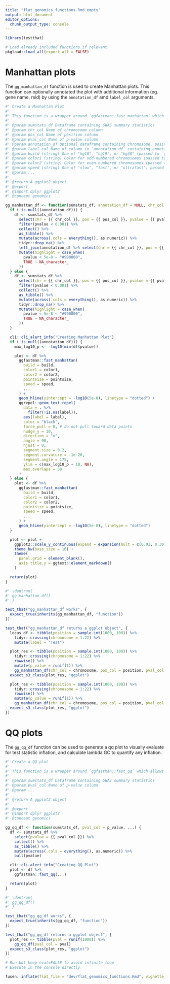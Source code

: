 ```yaml
---
title: "flat_genomics_functions.Rmd empty"
output: html_document
editor_options: 
  chunk_output_type: console
---
```


```r
library(testthat)
```

```r
# Load already included functions if relevant
pkgload::load_all(export_all = FALSE)
```

# Manhattan plots

The `gg_manhattan_df` function is used to create Manhattan plots. This function can optionally annotated the plot with additional information (eg. gene name, rsid) by using the `annotation_df` amd `label_col` arguments.
    
```r
#' Create a Manhattan Plot
#'
#' This function is a wrapper around `ggfastman::fast_manhattan` which allows for the creation of a Manhattan plot from a dataframe containing GWAS summary statistics.
#'
#' @param sumstats_df Dataframe containing GWAS summary statistics
#' @param chr_col Name of chromosome column
#' @param pos_col Name of position column
#' @param pval_col Name of p-value column
#' @param annotation_df Optional dataframe containing chromosome, position, and annotation labels
#' @param label_col Name of column in `annotation_df` containing annotations to include on the plot
#' @param build (string) One of "hg18", "hg19", or "hg38" (passed to `ggfastman`)
#' @param color1 (string) Color for odd-numbered chromosomes (passed to `ggfastman`)
#' @param color2 (string) Color for even-numbered chromosomes (passed to `ggfastman`)
#' @param speed (string) One of "slow", "fast", or "ultrafast"; passed to `ggfastman` to control plotting speed
#' @param ...
#'
#' @return A ggplot2 object
#' @export
#' @import dplyr ggplot2
#' @concept genomics

gg_manhattan_df <- function(sumstats_df, annotation_df = NULL, chr_col = chromosome, pos_col = position, pval_col = p_value, label_col = gene, build = "hg19", color1 = "#045ea7", color2 = "#82afd3", speed = "slow", ...) {
  if (!is.null((annotation_df))) {
    df <- sumstats_df %>%
      select(chr = {{ chr_col }}, pos = {{ pos_col }}, pvalue = {{ pval_col }}) %>%
      filter(pvalue < 0.001) %>%
      collect() %>%
      as_tibble() %>%
      mutate(across(.cols = everything(), as.numeric)) %>%
      tidyr::drop_na() %>%
      left_join(annotation_df %>% select(chr = {{ chr_col }}, pos = {{ pos_col }}, label = {{ label_col }})) %>%
      mutate(highlight = case_when(
        pvalue < 5e-8 ~ "#990000",
        TRUE ~ NA_character_
      ))
  } else {
    df <- sumstats_df %>%
      select(chr = {{ chr_col }}, pos = {{ pos_col }}, pvalue = {{ pval_col }}) %>%
      filter(pvalue < 0.001) %>%
      collect() %>%
      as_tibble() %>%
      mutate(across(.cols = everything(), as.numeric)) %>%
      tidyr::drop_na() %>%
      mutate(highlight = case_when(
        pvalue < 5e-8 ~ "#990000",
        TRUE ~ NA_character_
      ))
  }

  cli::cli_alert_info("Creating Manhattan Plot")
  if (!is.null((annotation_df))) {
    max_log10_p <- -log10(min(df$pvalue))

    plot <- df %>%
      ggfastman::fast_manhattan(
        build = build,
        color1 = color1,
        color2 = color2,
        pointsize = pointsize,
        speed = speed,
        ...
      ) +
      geom_hline(yintercept = -log10(5e-8), linetype = "dotted") +
      ggrepel::geom_text_repel(
        data = . %>%
          filter(!is.na(label)),
        aes(label = label),
        color = "black",
        force_pull = 0, # do not pull toward data points
        nudge_y = 10,
        direction = "x",
        angle = 90,
        hjust = 0,
        segment.size = 0.2,
        segment.curvature = -1e-20,
        segment.angle = 175,
        ylim = c(max_log10_p + 10, NA),
        max.overlaps = 50
      )
  } else {
    plot <- df %>%
      ggfastman::fast_manhattan(
        build = build,
        color1 = color1,
        color2 = color2,
        pointsize = pointsize,
        speed = speed,
        ...
      ) +
      geom_hline(yintercept = -log10(5e-8), linetype = "dotted")
  }

  plot <- plot +
    ggplot2::scale_y_continuous(expand = expansion(mult = c(0.01, 0.30)), name = "-log<sub>10</sub>(p-value)") +
    theme_bw(base_size = 16) +
    theme(
      panel.grid = element_blank(),
      axis.title.y = ggtext::element_markdown()
    )

  return(plot)
}
```
  
```r
#' \dontrun{
#' gg_manhattan_df()
#' }
```
  
```r
test_that("gg_manhattan_df works", {
  expect_true(inherits(gg_manhattan_df, "function"))
})

test_that("gg_manhattan_df returns a ggplot object", {
  locus_df <- tibble(position = sample.int(1000, 100)) %>%
    tidyr::crossing(chromosome = 1:22) %>%
    mutate(label = "Test")

  plot_res <- tibble(position = sample.int(1000, 100)) %>%
    tidyr::crossing(chromosome = 1:22) %>%
    rowwise() %>%
    mutate(p_value = runif(1)) %>%
    gg_manhattan_df(chr_col = chromosome, pos_col = position, pval_col = p_value)
  expect_s3_class(plot_res, "ggplot")

  plot_res <- tibble(position = sample.int(1000, 100)) %>%
    tidyr::crossing(chromosome = 1:22) %>%
    rowwise() %>%
    mutate(p_value = runif(1)) %>%
    gg_manhattan_df(chr_col = chromosome, pos_col = position, pval_col = p_value, annotation_df = locus_df, label_col = label)
  expect_s3_class(plot_res, "ggplot")
})
```

  
# QQ plots

The `gg_qq_df` function can be used to generate a qq plot to visually evaluate for test statistic inflation, and calculate lambda GC to quantify any inflation.
    
```r
#' Create a QQ plot
#'
#' This function is a wrapper around `ggfastman::fast_qq` which allows for the creation of a QQ plot from a dataframe containing GWAS summary statistics.
#'
#' @param sumstats_df Dataframe containing GWAS summary statistics
#' @param pval_col Name of p-value column
#' @param ...
#'
#' @return A ggplot2 object
#'
#' @export
#' @import dplyr ggplot2
#' @concept genomics

gg_qq_df <- function(sumstats_df, pval_col = p_value, ...) {
  df <- sumstats_df %>%
    select(pvalue = {{ pval_col }}) %>%
    collect() %>%
    as_tibble() %>%
    mutate(across(.cols = everything(), as.numeric)) %>%
    pull(pvalue)

  cli::cli_alert_info("Creating QQ Plot")
  plot <- df %>%
    ggfastman::fast_qq(...)

  return(plot)
}
```
  
```r
#' \dontrun{
#' gg_qq_df()
#' }
```
  
```r
test_that("gg_qq_df works", {
  expect_true(inherits(gg_qq_df, "function"))
})

test_that("gg_qq_df returns a ggplot object", {
  plot_res <- tibble(pval = runif(1000)) %>%
    gg_qq_df(pval_col = pval)
  expect_s3_class(plot_res, "ggplot")
})
```
  

```r
# Run but keep eval=FALSE to avoid infinite loop
# Execute in the console directly

fusen::inflate(flat_file = "dev/flat_genomics_functions.Rmd", vignette_name = "Genomics Functions")
```

